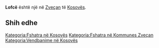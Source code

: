 {{Fshat në 
 | Emri                = Lofcë
 | EmriAlt                = 
 | NAME_SHORT_FORM=      
 | NAME_GENERIC=      
 | NAME_SORT_NAME_RO=      LOFCE
 | FULL_NAME_RO = Lofcë
 | FULL_NAME_ND_RO=Lofce
 | SORT_NAME_RG=LOFCE
 | FULL_NAME_RG=Lofcë
 | FULL_NAME_ND_RG=Lofce
 | SRP_NAME_SHORT_FORM=      
 | SRP_NAME_GENERIC=      
 | SRP_NAME_SORT_NAME_RO=      
 | SRP_FULL_NAME_RO = 
 | SRP_FULL_NAME_ND_RO=
 | SRP_SORT_NAME_RG=
 | SRP_FULL_NAME_RG=
 | SRP_FULL_NAME_ND_RG=
 | Emri (Rasa dhanore) = 
 | Figura              = 
 | Shteti              = Kosovo
 | Komuna              = Zveçan
 | Kodi postar         = 
 | Sipërfaqja          = 

 | Popullsia           = 

 | Regj. i popullsisë  = 
 | Dend. e popullsisë  = 
 | Faqja zyrtare       = 
 <!--- Koordinatat ----> 
 | Gjerësia            = 42.962222
 | Gjatësia            = 20.763611
 | Lartësia            = 
}}
'''Lofcë''' është një [[]] në [[Zveçan]] të [[Kosovës]].

<!-- == Gjeografia == -->
<!-- == Historia == -->
<!-- == Demografia == -->
== Shih edhe ==
{{Komuna Zveçan}}
{{Kosovo-Administrata-Cung}}

[[Kategoria:Fshatra në Kosovës]]
[[Kategoria:Fshatra në Kommunes Zveçan]]
[[Kategoria:Vendbanime në Kosovës]]
